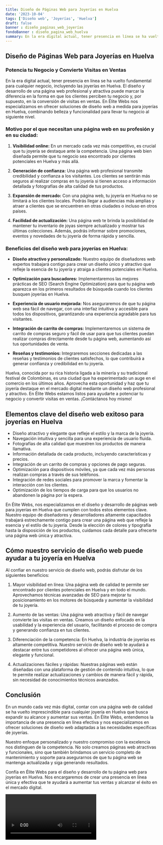 ```yaml
---
title: Diseño de Páginas Web para Joyerías en Huelva
date: '2023-10-04'
tags: ['Diseño web', 'Joyerías', 'Huelva']
draft: false
banner : diseño_paginas_web_joyerías
fondoBanner : diseño_pagina_web_huelva
summary: En la era digital actual, tener presencia en línea se ha vuelto fundamental para cualquier negocio, incluyendo las joyerías en Huelva. El diseño y desarrollo de una página web profesional y atractiva puede marcar la diferencia en la forma en que los clientes perciben tu negocio y, por supuesto, en la conversión de visitas en ventas. En Élite Webs nos especializamos en ofrecer soluciones de diseño web a medida para joyerías en Huelva, combinando belleza y funcionalidad para llevar tu negocio al siguiente nivel.
---
```


## Diseño de Páginas Web para Joyerías en Huelva
### Potencia tu Negocio y Convierte Visitas en Ventas

En la era digital actual, tener presencia en línea se ha vuelto fundamental para cualquier negocio, incluyendo las joyerías en Huelva. El diseño y desarrollo de una página web profesional y atractiva puede marcar la diferencia en la forma en que los clientes perciben tu negocio y, por supuesto, en la conversión de visitas en ventas. En Élite Webs nos especializamos en ofrecer soluciones de diseño web a medida para joyerías en Huelva, combinando belleza y funcionalidad para llevar tu negocio al siguiente nivel.

### Motivo por el que necesitan una página web en su profesión y en su ciudad:

1. **Visibilidad online:** En un mercado cada vez más competitivo, es crucial que tu joyería se destaque ante la competencia. Una página web bien diseñada permite que tu negocio sea encontrado por clientes potenciales en Huelva y más allá.

2. **Generación de confianza:** Una página web profesional transmite credibilidad y confianza a los visitantes. Los clientes se sentirán más seguros al realizar compras en tu joyería si tienen acceso a información detallada y fotografías de alta calidad de tus productos.

3. **Expansión de mercado:** Con una página web, tu joyería en Huelva no se limitará a los clientes locales. Podrás llegar a audiencias más amplias y atraer a clientes que se encuentren en otras ciudades o incluso en otros países.

4. **Facilidad de actualización:** Una página web te brinda la posibilidad de mantener tu inventario de joyas siempre actualizado y mostrar tus últimas colecciones. Además, podrás informar sobre promociones, eventos y novedades de tu joyería de forma rápida y sencilla.

### Beneficios del diseño web para joyerías en Huelva:
- **Diseño atractivo y personalizado:** Nuestro equipo de diseñadores web expertos trabajará contigo para crear un diseño único y atractivo que refleje la esencia de tu joyería y atraiga a clientes potenciales en Huelva.

- **Optimización para buscadores:** Implementaremos las mejores prácticas de SEO (Search Engine Optimization) para que tu página web aparezca en los primeros resultados de búsqueda cuando los clientes busquen joyerías en Huelva.

- **Experiencia de usuario mejorada:** Nos aseguraremos de que tu página web sea fácil de navegar, con una interfaz intuitiva y accesible para todos los dispositivos, garantizando una experiencia agradable para tus visitantes.

- **Integración de carrito de compras:** Implementaremos un sistema de carrito de compras seguro y fácil de usar para que tus clientes puedan realizar compras directamente desde tu página web, aumentando así tus oportunidades de venta.

- **Reseñas y testimonios:** Integraremos secciones dedicadas a las reseñas y testimonios de clientes satisfechos, lo que contribuirá a generar confianza y credibilidad en tu joyería.

Huelva, conocida por su rica historia ligada a la minería y su tradicional festival de Colombinas, es una ciudad que ha experimentado un auge en el comercio en los últimos años. Aprovecha esta oportunidad y haz que tu joyería destaque en el mercado digital mediante un diseño web profesional y atractivo. En Élite Webs estamos listos para ayudarte a potenciar tu negocio y convertir visitas en ventas. ¡Contáctanos hoy mismo!

<GifSeo />

<Cta />

## Elementos clave del diseño web exitoso para joyerías en Huelva

- Diseño atractivo y elegante que refleje el estilo y la marca de la joyería.
- Navegación intuitiva y sencilla para una experiencia de usuario fluida.
- Fotografías de alta calidad que muestren los productos de manera llamativa.
- Información detallada de cada producto, incluyendo características y precios.
- Integración de un carrito de compras y opciones de pago seguras.
- Optimización para dispositivos móviles, ya que cada vez más personas realizan compras a través de sus teléfonos.
- Integración de redes sociales para promover la marca y fomentar la interacción con los clientes.
- Optimización de los tiempos de carga para que los usuarios no abandonen la página por la espera.

En Élite Webs, nos especializamos en el diseño y desarrollo de páginas web para joyerías en Huelva que cumplen con todos estos elementos clave. Nuestro equipo de diseñadores y desarrolladores altamente capacitados trabajará estrechamente contigo para crear una página web que refleje la esencia y el estilo de tu joyería. Desde la elección de colores y tipografía hasta la disposición de los productos, cuidamos cada detalle para ofrecerte una página web única y atractiva.

## Cómo nuestro servicio de diseño web puede ayudar a tu joyería en Huelva

Al confiar en nuestro servicio de diseño web, podrás disfrutar de los siguientes beneficios:

1. Mayor visibilidad en línea: Una página web de calidad te permite ser encontrado por clientes potenciales en Huelva y en todo el mundo. Aprovechamos técnicas avanzadas de SEO para mejorar tu posicionamiento en los motores de búsqueda y aumentar la visibilidad de tu joyería.

2. Aumento de las ventas: Una página web atractiva y fácil de navegar convierte las visitas en ventas. Creamos un diseño enfocado en la usabilidad y la experiencia del usuario, facilitando el proceso de compra y generando confianza en tus clientes.

3. Diferenciación de la competencia: En Huelva, la industria de joyerías es altamente competitiva. Nuestro servicio de diseño web te ayudará a destacar entre tus competidores al ofrecer una página web única, elegante y funcional.

4. Actualizaciones fáciles y rápidas: Nuestras páginas web están diseñadas con una plataforma de gestión de contenido intuitiva, lo que te permite realizar actualizaciones y cambios de manera fácil y rápida, sin necesidad de conocimientos técnicos avanzados.

## Conclusión

En un mundo cada vez más digital, contar con una página web de calidad se ha vuelto imprescindible para cualquier joyería en Huelva que busca expandir su alcance y aumentar sus ventas. En Élite Webs, entendemos la importancia de una presencia en línea efectiva y nos especializamos en ofrecer soluciones de diseño web adaptadas a las necesidades específicas de joyerías.

Nuestro enfoque personalizado y nuestro compromiso con la excelencia nos distinguen de la competencia. No solo creamos páginas web atractivas y funcionales, sino que también brindamos un servicio completo de mantenimiento y soporte para asegurarnos de que tu página web se mantenga actualizada y siga generando resultados.

Confía en Élite Webs para el diseño y desarrollo de tu página web para joyerías en Huelva. Nos encargaremos de crear una presencia en línea única y efectiva que te ayudará a aumentar tus ventas y alcanzar el éxito en el mercado digital.

<Video />

<CtaBot job='Joyerías' city='Huelva'/>

<Gmaps query='Huelva+españa+maps' />